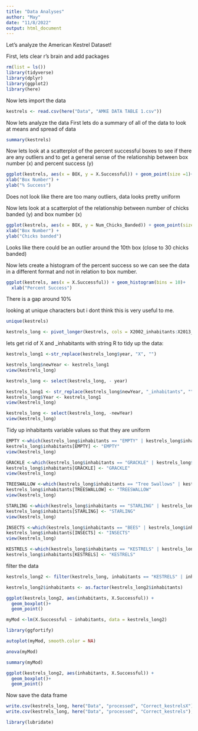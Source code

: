 ```yaml
---
title: "Data Analyses"
author: "May"
date: "11/8/2022"
output: html_document
---
```

Let's analyze the American Kestrel Dataset!

First, lets clear r's brain and add packages
```r
rm(list = ls())
library(tidyverse)
library(dplyr)
library(ggplot2)
library(here)
```
Now lets import the data
```r
kestrels <- read.csv(here("Data", "AMKE DATA TABLE 1.csv"))
```
Now lets analyze the data
First lets do a summary of all of the data to look at means and spread of data
```r
summary(kestrels)
```
Now lets look at a scatterplot of the percent successful boxes to see if there are any outliers and to get a general sense of the relationship between box number (x) and percent success (y)
```r
ggplot(kestrels, aes(x = BOX, y = X.Successful)) + geom_point(size =1)+
xlab("Box Number") +
ylab("% Success")
```
Does not look like there are too many outliers, data looks pretty uniform

Now lets look at a scatterplot of the relationship between number of chicks banded (y) and box number (x)
```r
ggplot(kestrels, aes(x = BOX, y = Num_Chicks_Banded)) + geom_point(size =1)+
xlab("Box Number") +
ylab("Chicks banded")
```
Looks like there could be an outlier around the 10th box (close to 30 chicks banded) 

Now lets create a histogram of the percent success so we can see the data in a different format and not in relation to box number.
```r
ggplot(kestrels, aes(x = X.Successful)) + geom_histogram(bins = 10)+
  xlab("Percent Success")
```
There is a gap around 10% 

looking at unique characters but i dont think this is very useful to me.
```r
unique(kestrels)
```
```r
kestrels_long <- pivot_longer(kestrels, cols = X2002_inhabitants:X2013_inhabitants, names_to = "year", values_to = "inhabitants")
```

lets get rid of X and _inhabitants with string R to tidy up the data:
```r
kestrels_long1 <-str_replace(kestrels_long$year, "X", "")

kestrels_long$newYear <- kestrels_long1
view(kestrels_long)
```
```r
kestrels_long <- select(kestrels_long, - year)
```
```r
kestrels_long1 <- str_replace(kestrels_long$newYear, "_inhabitants", "")
kestrels_long$Year <- kestrels_long1
view(kestrels_long)
```
```r
kestrels_long <- select(kestrels_long, -newYear)
view(kestrels_long)
```

Tidy up inhabitants variable values so that they are uniform
```r
EMPTY <-which(kestrels_long$inhabitants == "EMPTY" | kestrels_long$inhabitants == "Empty" | kestrels_long$inhabitants == "empty" | kestrels_long$inhabitants == "FAILED" | kestrels_long$inhabitants == "failed" | kestrels_long$inhabitants == "Failed" | kestrels_long$inhabitants == "FAIL")
kestrels_long$inhabitants[EMPTY] <- "EMPTY"
view(kestrels_long)
```
```r
GRACKLE <-which(kestrels_long$inhabitants == "GRACKLE" | kestrels_long$inhabitants == "Grackle" | kestrels_long$inhabitants == "grackle" | kestrels_long$inhabitants == "GRACKLES" | kestrels_long$inhabitants == "Grackles" | kestrels_long$inhabitants == "grackles")
kestrels_long$inhabitants[GRACKLE] <- "GRACKLE"
view(kestrels_long)
```
```r
TREESWALLOW <-which(kestrels_long$inhabitants == "Tree Swallows" | kestrels_long$inhabitants == "TREE SWALLOW" )
kestrels_long$inhabitants[TREESWALLOW] <- "TREESWALLOW"
view(kestrels_long)
```
```r
STARLING <-which(kestrels_long$inhabitants == "STARLING" | kestrels_long$inhabitants == "STARLINGS" | kestrels_long$inhabitants == "Starling" | kestrels_long$inhabitants == "Starlings" | kestrels_long$inhabitants == "starlings" | kestrels_long$inhabitants == "starling")
kestrels_long$inhabitants[STARLING] <- "STARLING"
view(kestrels_long)
```
```r
INSECTS <-which(kestrels_long$inhabitants == "BEES" | kestrels_long$inhabitants == "Bees" | kestrels_long$inhabitants == "bees" | kestrels_long$inhabitants == "ANTS" | kestrels_long$inhabitants == "Ants" | kestrels_long$inhabitants == "ants")
kestrels_long$inhabitants[INSECTS] <- "INSECTS"
view(kestrels_long)
```

```r
KESTRELS <-which(kestrels_long$inhabitants == "KESTRELS" | kestrels_long$inhabitants == "Kestrels" | kestrels_long$inhabitants == "KESTREL" | kestrels_long$inhabitants == "FLEDGED" | kestrels_long$inhabitants == "Fledged" | kestrels_long$inhabitants == "fledged" | kestrels_long$inhabitants == "kestrels" )
kestrels_long$inhabitants[KESTRELS] <- "KESTRELS"
```
filter the data
```r
kestrels_long2 <- filter(kestrels_long, inhabitants == "KESTRELS" | inhabitants == "INSECTS" | inhabitants == "STARLING" | inhabitants == "TREESWALLOW" | inhabitants == "GRACKLE" | inhabitants == "EMPTY")
```

```r
kestrels_long2$inhabitants <- as.factor(kestrels_long2$inhabitants)
```

```r
ggplot(kestrels_long2, aes(inhabitants, X.Successful)) + 
  geom_boxplot()+
  geom_point()
```

```r

myMod <-lm(X.Successful ~ inhabitants, data = kestrels_long2)

```
```r
library(ggfortify)
```

```r

autoplot(myMod, smooth.color = NA)

```

```r
anova(myMod)
```
```r
summary(myMod)
```
```r
ggplot(kestrels_long2, aes(inhabitants, X.Successful)) + 
  geom_boxplot()+
  geom_point()
```

Now save the data frame
```r
write.csv(kestrels_long, here("Data", "processed", "Correct_kestrelsX"))
write.csv(kestrels_long, here("Data", "processed", "Correct_kestrels"), row.names = FALSE)
```


```r
library(lubridate)
```






